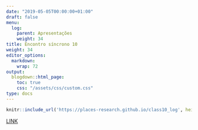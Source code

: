 ```yaml
---
date: "2019-05-05T00:00:00+01:00"
draft: false
menu:
  log:
    parent: Apresentações
    weight: 34
title: Encontro síncrono 10
weight: 34
editor_options: 
  markdown: 
    wrap: 72
output: 
  blogdown::html_page:
    toc: true
    css: "/assets/css/custom.css"
type: docs
---
```



```r
knitr::include_url('https://places-research.github.io/class10_log', height = "400px")
```

[LINK](https://places-research.github.io/class10_log)

